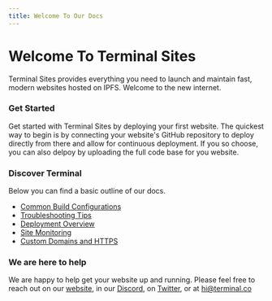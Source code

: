```yaml
---
title: Welcome To Our Docs
---
```


# Welcome To Terminal Sites

Terminal Sites provides everything you need to launch and maintain fast, modern websites hosted on IPFS. Welcome to the new internet.

### Get Started

Get started with Terminal Sites by deploying your first website. The quickest way to begin is by connecting your website's GitHub repository to deploy directly from there and allow for continuous deployment. 
If you so choose, you can also delpoy by uploading the full code base for you website.

### Discover Terminal

Below you can find a basic outline of our docs.


- [Common Build Configurations](/BuildConfigurations)
- [Troubleshooting Tips](/Troubleshooting)
- [Deployment Overview](/SiteDeploys)
- [Site Monitoring](MonitorSites)
- [Custom Domains and HTTPS](DomainHTTPS)


### We are here to help
We are happy to help get your website up and running. Please feel free to reach out on our [website](https://terminal.co), in our [Discord](https://discord.gg/HdTu3pa), on [Twitter](https://twitter.com/terminaldotco), or at hi@terminal.co
